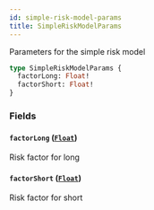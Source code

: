 ```yaml
---
id: simple-risk-model-params
title: SimpleRiskModelParams
---
```



Parameters for the simple risk model

```graphql
type SimpleRiskModelParams {
  factorLong: Float!
  factorShort: Float!
}
```


### Fields

#### `factorLong` ([`Float`](/docs/testnet/graphql/scalars/float))

Risk factor for long


#### `factorShort` ([`Float`](/docs/testnet/graphql/scalars/float))

Risk factor for short




